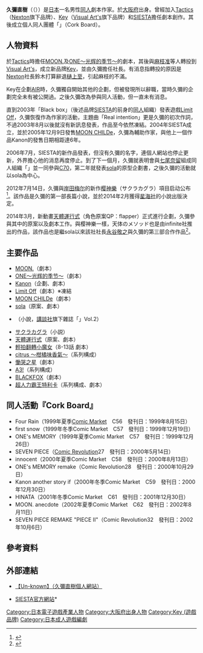 {{Japanese|japanese=久弥 直樹|kana=ひさや なおき|romaji=Naoki Hisaya}}

'''久彌直樹'''（{{lang|ja|久弥 直樹}}（{{lang|ja|ひさや なおき}}））是[[日本|日本]]一名男性[[同人|同人]]劇本作家。於[[大阪府|大阪府]]出身。曾經加入[[Tactics|Tactics]]（[[Nexton|Nexton]]旗下品牌）、[[Key_(公司)|Key]]（[[Visual_Art's|Visual Art's]]旗下品牌）和[[SIESTA|SIESTA]]擔任劇本創作。其後成立個人同人團體「{{lang|ja|コルクボード}}」（Cork Board）。

==人物資料==
於[[Tactics|Tactics]]時擔任[[MOON.|MOON.]]及[[ONE～光辉的季节～|ONE～光辉的季节～]]的劇本，其後與[[麻枝准|麻枝准]]等人轉投到[[Visual_Art's|Visual Art's]]，成立新品牌[[Key_(公司)|Key]]，並由久彌擔任社長。有消息指轉投的原因是[[Nexton|Nexton]]社長鈴木打算辭退[[樋上至|樋上至]]，引起麻枝的不滿。

Key在企劃[[AIR_(遊戲)|AIR]]時，久彌獨自開始其他的企劃，但被發現所以辭職，當時久彌的企劃完全未有被公開過。之後久彌改為參與同人活動，但一直未有消息。

直到2003年「Black box」（後述品牌[[SIESTA|SIESTA]]的前身的[[同人|同人]]組織）發表遊戲[[Limit_Off|Limit Off]]，久彌恢復作為作家的活動，主題曲「Real intention」更是久彌的初次作詞，不過2003年8月以後就沒有新訊息發表，作品至今依然凍結。2004年SIESTA成立，並於2005年12月9日發售[[MOON_CHILDe|MOON CHILDe]]，久彌為輔助作家，與他上一個作品Kanon的發售日期相距達6年。

2006年7月，SIESTA的新作品發表，但沒有久彌的名字，連個人網站也停止更新，外界擔心他的消息再度停止。到了下一個月，久彌就表明會與[[七尾奈留|七尾奈留]]組成同人組織「{{lang|ja|あいすとちょこ}}」並一同參與[[Comic_Market|C70]]，第二年就發表[[sola|sola]]的原型企劃書，之後久彌的活動就以sola為中心。

2012年7月14日，久彌與[[岸田梅尔|岸田梅尔]]的新作[[樱神樂|樱神樂]]（サクラカグラ）項目启动公布<ref>{{cite web |url=http://infinitedayo.jp/sakurakagura.html |title=存档副本 |accessdate=2014-04-16 |deadurl=yes |archiveurl=https://web.archive.org/web/20140415074557/http://infinitedayo.jp/sakurakagura.html |archivedate=2014-04-15 }}</ref>。該作品是久彌的第一部長篇小說，並於2014年2月獲得[[星海社|星海社]]的小說出版決定。

2014年3月，新動畫[[天體運行式|天體運行式]]（角色原案QP：flapper）正式進行企劃，久彌參與其中的原案以及劇本工作。與樱神樂一樣，天体のメソッド也是由infinite社推出的作品，該作品也是繼sola以來該社社長[[永谷敬之|永谷敬之]]與久彌的第三部合作作品<ref>{{Cite web |url=https://twitter.com/Infinitedayo/status/445523817306529792 |title=存档副本 |accessdate=2014-04-16 |archive-date=2020-05-18 |archive-url=https://web.archive.org/web/20200518005016/https://twitter.com/Infinitedayo/status/445523817306529792 |dead-url=no }}</ref>。

==主要作品==
* [[MOON.|MOON.]]（劇本）
* [[ONE～光辉的季节～|ONE～光辉的季节～]]（劇本）
* [[Kanon|Kanon]]（企劃、劇本）
* [[Limit_Off|Limit Off]]（劇本）※凍結
* [[MOON_CHILDe|MOON CHILDe]]（劇本）
* [[sola|sola]]（原案、劇本）
* {{lang|ja|ヒナタノアリカ}}（小說，[[講談社|講談社]]旗下雜誌「{{lang|ja|メカビ}}」Vol.2）
* [[サクラカグラ|サクラカグラ]]（小説）
* [[天體運行式|天體運行式]]（原案、劇本）
* [[輕拍翻轉小魔女|輕拍翻轉小魔女]]（8-13話 劇本）
* [[citrus_～柑橘味香氣～|citrus ～柑橘味香氣～]]（系列構成）
* [[慟哭之星|慟哭之星]]（劇本）
* [[A3!|A3!]]（系列構成）
* [[BLACKFOX|BLACKFOX]]（劇本）
* [[超人力霸王Trigger|超人力霸王特利卡]]（系列構成、劇本）

==同人活動『Cork Board』==
* Four Rain（1999年夏季[[Comic_Market|Comic Market]]　C56　發刊日：1999年8月15日）
* first snow（1999年冬季Comic Market　C57　發刊日：1999年12月19日）
* ONE's MEMORY（1999年夏季Comic Market　C57　發刊日：1999年12月26日）
* SEVEN PIECE（[[Comic_Revolution|Comic Revolution]]27　發刊日：2000年5月14日）
* innocent（2000年夏季Comic Market　C58　發刊日：2000年8月13日）
* ONE's MEMORY remake（Comic Revolution28　發刊日：2000年10月29日）
* Kanon another story if（2000年冬季Comic Market　C59　發刊日：2000年12月30日）
* HINATA（2001年冬季Comic Market　C61　發刊日：2001年12月30日）
* MOON. anecdote（2002年夏季Comic Market　C62　發刊日：2002年8月11日）
* SEVEN PIECE REMAKE "PIECE Ⅱ"（Comic Revolution32　發刊日：2002年10月6日）

==參考資料==
<references/>

==外部連結==
*{{ja}}[http://www.hisaya.info/ 【Un-known】（久彌直樹個人網站）]{{Wayback|url=http://www.hisaya.info/ |date=20180830194018 }}
*{{ja}}[http://www.siesta-soft.com/ SIESTA官方網站]*{{ja}} {{Wayback|url=http://www.siesta-soft.com/ |date=20090505034527 }}

{{key}}

{{Authority control}}
{{DEFAULTSORT:Naoki Hisaya}}
[[Category:日本電子遊戲產業人物|Category:日本電子遊戲產業人物]]
[[Category:大阪府出身人物|Category:大阪府出身人物]]
[[Category:Key_(遊戲品牌)|Category:Key (遊戲品牌)]]
[[Category:日本成人遊戲編劇|Category:日本成人遊戲編劇]]